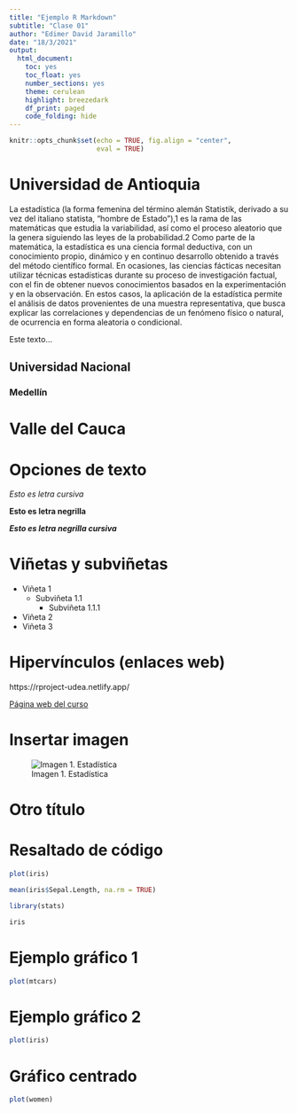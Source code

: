 ---
title: "Ejemplo R Markdown"
subtitle: "Clase 01"  
author: "Edimer David Jaramillo"
date: "18/3/2021"
output: 
  html_document:
    toc: yes
    toc_float: yes
    number_sections: yes
    theme: cerulean
    highlight: breezedark
    df_print: paged
    code_folding: hide
---

```{r setup, include=FALSE}
knitr::opts_chunk$set(echo = TRUE, fig.align = "center",
                      eval = TRUE)
```

# Universidad de Antioquia 

La estadística (la forma femenina del término alemán Statistik, derivado a su vez del italiano statista, "hombre de Estado"),1​ es la rama de las matemáticas que estudia la variabilidad, así como el proceso aleatorio que la genera siguiendo las leyes de la probabilidad.2​ Como parte de la matemática, la estadística es una ciencia formal deductiva, con un conocimiento propio, dinámico y en continuo desarrollo obtenido a través del método científico formal. En ocasiones, las ciencias fácticas necesitan utilizar técnicas estadísticas durante su proceso de investigación factual, con el fin de obtener nuevos conocimientos basados en la experimentación y en la observación. En estos casos, la aplicación de la estadística permite el análisis de datos provenientes de una muestra representativa, que busca explicar las correlaciones y dependencias de un fenómeno físico o natural, de ocurrencia en forma aleatoria o condicional.

Este texto...

## Universidad Nacional

### Medellín

# Valle del Cauca

# Opciones de texto

*Esto es letra cursiva*

**Esto es letra negrilla**

***Esto es letra negrilla cursiva***

# Viñetas y subviñetas

+ Viñeta 1
  - Subviñeta 1.1
    + Subviñeta 1.1.1
- Viñeta 2
* Viñeta 3

# Hipervínculos (enlaces web)

https://rproject-udea.netlify.app/

[Página web del curso](https://rproject-udea.netlify.app/)

# Insertar imagen

![Imagen 1. Estadística](imagen.jpg)

# Otro título

# Resaltado de código

```{r}
plot(iris)
```

```{r}
mean(iris$Sepal.Length, na.rm = TRUE)
```

```{r}
library(stats)
```

```{r}
iris
```

# Ejemplo gráfico 1

```{r, echo = FALSE}
plot(mtcars)
```

# Ejemplo gráfico 2

```{r, eval = FALSE}
plot(iris)
```

# Gráfico centrado

```{r, fig.align="center", fig.width = 4, fig.height=5}
plot(women)
```

